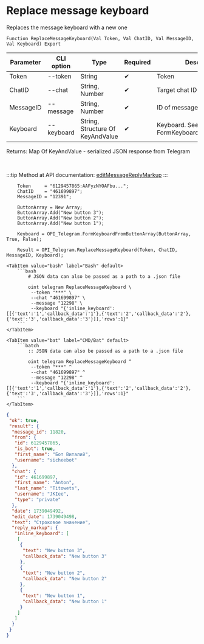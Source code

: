 ﻿---
sidebar_position: 13
---


# Replace message keyboard
 Replaces the message keyboard with a new one



`Function ReplaceMessageKeyboard(Val Token, Val ChatID, Val MessageID, Val Keyboard) Export`

  | Parameter | CLI option | Type | Required | Description |
  |-|-|-|-|-|
  | Token | --token | String | &#x2714; | Token |
  | ChatID | --chat | String, Number | &#x2714; | Target chat ID |
  | MessageID | --message | String, Number | &#x2714; | ID of message to delete |
  | Keyboard | --keyboard | String, Structure Of KeyAndValue | &#x2714; | Keyboard. See FormKeyboardFromButtonArray |

  
  Returns:  Map Of KeyAndValue - serialized JSON response from Telegram

<br/>

:::tip
Method at API documentation: [editMessageReplyMarkup](https://core.telegram.org/bots/api#editmessagereplymarkup)
:::
<br/>



```bsl title="1C:Enterprise/OneScript code example"
    Token     = "6129457865:AAFyzNYOAFbu...";
    ChatID    = "461699897";
    MessageID = "12391";

    ButtonArray = New Array;
    ButtonArray.Add("New button 3");
    ButtonArray.Add("New button 2");
    ButtonArray.Add("New button 1");

    Keyboard = OPI_Telegram.FormKeyboardFromButtonArray(ButtonArray, True, False);

    Result = OPI_Telegram.ReplaceMessageKeyboard(Token, ChatID, MessageID, Keyboard);
```
 

 <Tabs>
  
    <TabItem value="bash" label="Bash" default>
        ```bash
            # JSON data can also be passed as a path to a .json file
            
            oint telegram ReplaceMessageKeyboard \
             --token "***" \
             --chat "461699897" \
             --message "12298" \
             --keyboard "{'inline_keyboard':[[{'text':'1','callback_data':'1'},{'text':'2','callback_data':'2'},{'text':'3','callback_data':'3'}]],'rows':1}"
        ```
    </TabItem>
  
    <TabItem value="bat" label="CMD/Bat" default>
        ```batch
            :: JSON data can also be passed as a path to a .json file
            
            oint telegram ReplaceMessageKeyboard ^
             --token "***" ^
             --chat "461699897" ^
             --message "12298" ^
             --keyboard "{'inline_keyboard':[[{'text':'1','callback_data':'1'},{'text':'2','callback_data':'2'},{'text':'3','callback_data':'3'}]],'rows':1}"
        ```
    </TabItem>
</Tabs>


```json title="Result"
{
 "ok": true,
 "result": {
  "message_id": 11820,
  "from": {
   "id": 6129457865,
   "is_bot": true,
   "first_name": "Бот Виталий",
   "username": "sicheebot"
  },
  "chat": {
   "id": 461699897,
   "first_name": "Anton",
   "last_name": "Titowets",
   "username": "JKIee",
   "type": "private"
  },
  "date": 1739049492,
  "edit_date": 1739049498,
  "text": "Строковое значение",
  "reply_markup": {
   "inline_keyboard": [
    [
     {
      "text": "New button 3",
      "callback_data": "New button 3"
     },
     {
      "text": "New button 2",
      "callback_data": "New button 2"
     },
     {
      "text": "New button 1",
      "callback_data": "New button 1"
     }
    ]
   ]
  }
 }
}
```
